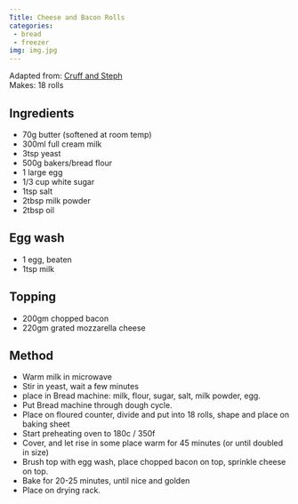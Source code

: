 ```yaml
---
Title: Cheese and Bacon Rolls
categories:
 - bread
 - freezer
img: img.jpg
---
```


Adapted from: [Cruff and Steph](https://scruffandsteph.com/2019/07/30/cheese-and-bacon-rolls/)
\
Makes: 18 rolls

## Ingredients
- 70g butter (softened at room temp)
- 300ml full cream milk
- 3tsp yeast
- 500g bakers/bread flour
- 1 large egg
- 1/3 cup white sugar
- 1tsp salt
- 2tbsp milk powder
- 2tbsp oil

## Egg wash
- 1 egg, beaten
- 1tsp milk

## Topping
- 200gm chopped bacon
- 220gm grated mozzarella cheese

## Method
- Warm milk in microwave
- Stir in yeast, wait a few minutes
- place in Bread machine: milk, flour, sugar, salt, milk powder, egg.
- Put Bread machine through dough cycle.
- Place on floured counter, divide and put into 18 rolls, shape and place on baking sheet
- Start preheating oven to 180c / 350f
- Cover, and let rise in some place warm for 45 minutes (or until doubled in size)
- Brush top with egg wash, place chopped bacon on top, sprinkle cheese on top.
- Bake for 20-25 minutes, until nice and golden
- Place on drying rack.

